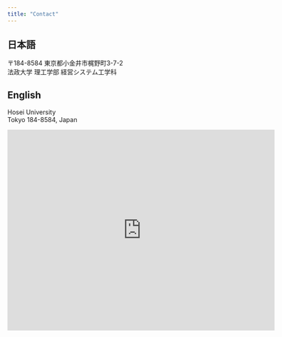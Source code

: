 ```yaml
---
title: "Contact"
---
```


::: {.panel-tabset}
## 日本語
<i class="bi bi-geo-alt"></i> 
〒184-8584 東京都小金井市梶野町3-7-2  
法政大学 理工学部 経営システム工学科

## English

<i class="bi bi-geo-alt"></i> 
Hosei University   
Tokyo 184-8584, Japan
:::

<iframe src="https://www.google.com/maps/embed?pb=!1m18!1m12!1m3!1d844.3094314537518!2d139.52192276947667!3d35.70991056214731!2m3!1f0!2f0!3f0!3m2!1i1024!2i768!4f13.1!3m3!1m2!1s0x6018e58edb669a13%3A0x83f0db33261d084d!2z5rOV5pS_5aSn5a2m5bCP6YeR5LqV44Kt44Oj44Oz44OR44K56KW_6aSo!5e0!3m2!1sja!2sjp!4v1756395581130!5m2!1sja!2sjp" width="600" height="450" style="border:0;" allowfullscreen="" loading="lazy" referrerpolicy="no-referrer-when-downgrade"></iframe>
